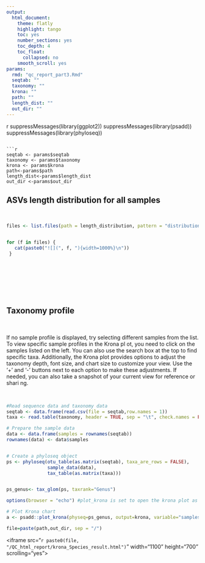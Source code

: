 ```yaml
---
output:
  html_document:
    theme: flatly
    highlight: tango
    toc: yes
    number_sections: yes
    toc_depth: 4
    toc_float:
      collapsed: no
    smooth_scroll: yes
params:
  rmd: "qc_report_part3.Rmd"
  seqtab: ""
  taxonomy: ""
  krona: ""
  path: ""
  length_dist: ""
  out_dir: ""
---
```




{r needed packages,echo=F}
suppressMessages(library(ggplot2))
suppressMessages(library(psadd))
suppressMessages(library(phyloseq))

```

```r
seqtab <- params$seqtab
taxonomy <- params$taxonomy
krona <- params$krona
path<-params$path
length_dist<-params$length_dist
out_dir <-params$out_dir

```

## ASVs length distribution for all samples

<br>

```r

files <- list.files(path = length_distribution, pattern = "distribution", full.names =TRUE)


for (f in files) {
   cat(paste0("![](", f, "){width=1000%}\n"))
 }

```

<br>
<br>
<br>
<br>
<br>



## Taxonomy profile

<br>


If no sample profile is displayed, try selecting different samples from the list. To view specific sample profiles in the Krona pl
ot, you need to click on the samples listed on the left. You can also use 
the search box at the top to find specific taxa. Additionally, the Krona plot provides options to adjust the taxonomy depth, font 
size, and chart size to customize your view. Use the '+' and '-' buttons 
next to each option to make these adjustments. If needed, you can also take a snapshot of your current view for reference or shari
ng.

<br>

```r
#Read sequence data and taxonomy data
seqtab <- data.frame(read.csv(file = seqtab,row.names = 1))
taxa <- read.table(taxonomy, header = TRUE, sep = "\t", check.names = FALSE)

# Prepare the sample data
data <- data.frame(samples = rownames(seqtab))
rownames(data) <- data$samples


# Create a phyloseq object
ps <- phyloseq(otu_table(as.matrix(seqtab), taxa_are_rows = FALSE),
               sample_data(data),
               tax_table(as.matrix(taxa)))


ps_genus<- tax_glom(ps, taxrank="Genus")

options(browser = "echo") #plot_krona is set to open the krona plot as a separate html file, this stops it

# Plot Krona chart
a <- psadd::plot_krona(physeq=ps_genus, output=krona, variable="samples", trim = TRUE)

file=paste(path,out_dir, sep = "/")

```

<iframe src="`r paste0(file, "/QC_html_report/krona_Species_result.html")`" width="1100" height="700" scrolling="yes"></iframe>

<div Class="tocify-extend-page" data-unique="tocify-extend-page" style="height: 0;"></div>
